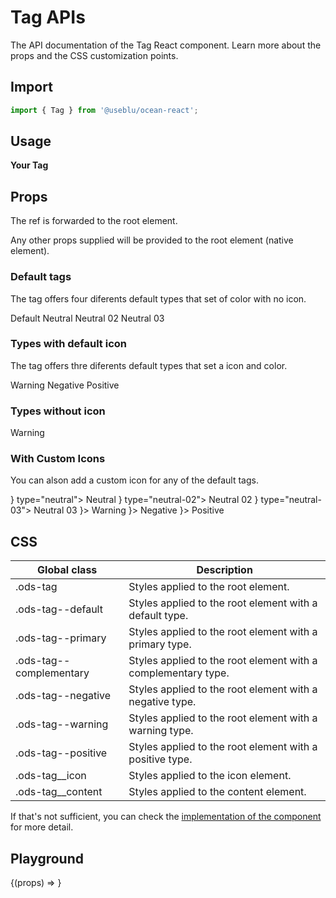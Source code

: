 
<Meta title="Components/Tag" component={Tag} />

# Tag APIs

The API documentation of the Tag React component. Learn more about the props and the CSS customization points.

## Import

```javascript
import { Tag } from '@useblu/ocean-react';
```

## Usage

<Canvas withSource="open" withToolbar>
  <Story name="Usage">
    <Tag>
      <strong>Your Tag</strong>
    </Tag>
  </Story>
</Canvas>

## Props

<ArgsTable of="." />

The ref is forwarded to the root element.

Any other props supplied will be provided to the root element (native element).

### Default tags

The tag offers four diferents default types that set of color with no icon.

<Canvas>
  <Story name="default">
    <Tag>Default</Tag>
  </Story>
  <Story name="neutral">
    <Tag type="neutral">Neutral</Tag>
  </Story>
  <Story name="neutral-02">
    <Tag type="neutral-02">Neutral 02</Tag>
  </Story>
  <Story name="neutral-03">
    <Tag type="neutral-03">Neutral 03</Tag>
  </Story>
</Canvas>

### Types with default icon

The tag offers thre diferents default types that set a icon and color.

<Canvas>
  <Story name="warning">
    <Tag type="warning">Warning</Tag>
  </Story>
  <Story name="negative">
    <Tag type="negative">Negative</Tag>
  </Story>
  <Story name="positive">
    <Tag type="positive">Positive</Tag>
  </Story>
</Canvas>

### Types without icon

<Canvas>
  <Story name="warning">
    <Tag type="warning" isIconOff={true}>
      Warning
    </Tag>
  </Story>
</Canvas>

### With Custom Icons

You can alson add a custom icon for any of the default tags.

<Canvas>
  <Story name="neutral-with-icon">
    <Tag icon={<Star size={16} />} type="neutral">
      Neutral
    </Tag>
  </Story>
  <Story name="neutral-02-with-icon">
    <Tag icon={<Star size={16} />} type="neutral-02">
      Neutral 02
    </Tag>
  </Story>
  <Story name="neutral-03-with-icon">
    <Tag icon={<Star size={16} />} type="neutral-03">
      Neutral 03
    </Tag>
  </Story>
  <Story name="warning-with-icon">
    <Tag type="warning" icon={<Star size={16} />}>
      Warning
    </Tag>
  </Story>
  <Story name="negative-with-icon">
    <Tag type="negative" icon={<Star size={16} />}>
      Negative
    </Tag>
  </Story>
  <Story name="positive-with-icon">
    <Tag type="positive" icon={<Star size={16} />}>
      Positive
    </Tag>
  </Story>
</Canvas>

## CSS

| Global class            | Description                                                   |
| ----------------------- | ------------------------------------------------------------- |
| .ods-tag                | Styles applied to the root element.                           |
| .ods-tag--default       | Styles applied to the root element with a default type.       |
| .ods-tag--primary       | Styles applied to the root element with a primary type.       |
| .ods-tag--complementary | Styles applied to the root element with a complementary type. |
| .ods-tag--negative      | Styles applied to the root element with a negative type.      |
| .ods-tag--warning       | Styles applied to the root element with a warning type.       |
| .ods-tag--positive      | Styles applied to the root element with a positive type.      |
| .ods-tag\_\_icon        | Styles applied to the icon element.                           |
| .ods-tag\_\_content     | Styles applied to the content element.                        |

If that's not sufficient, you can check the [implementation of the component](https://github.com/ocean-ds/ocean-web/blob/master/packages/ocean-react/src/Tag/Tag.tsx) for more detail.

## Playground

<Canvas>
  <Story
    name="playground"
    args={{
      type: 'default',
      children: 'Lorem ipsum',
    }}
    argTypes={{
      icon: { control: null },
    }}
  >
    {(props) => <Tag {...props} />}
  </Story>
</Canvas>
